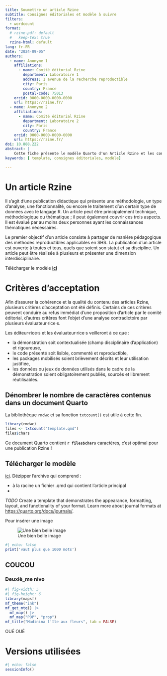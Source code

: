 ---
title: Soumettre un article Rzine
subtitle: Consignes éditoriales et modèle à suivre
filters:
  - wordcount
format:
  # rzine-pdf: default
  #   keep-tex: true  
  rzine-html: default
lang: fr-FR
date: "2024-09-05"
authors:
  - name: Anonyme 1
    affiliations:
      - name: Comité éditorial Rzine
        department: Laboratoire 1
        address: 1 avenue de la recherche reproductible
        city: Paris
        country: France 
        postal-code: 75013
    orcid: 0000-0000-0000-0000
    url: https://rzine.fr/
  - name: Anonyme 2
    affiliations:
      - name: Comité éditorial Rzine
        department: Laboratoire 2
        city: Paris
        country: France 
    orcid: 0000-0000-0000-0000
    url: https://rzine.fr/
doi: 10.888.222
abstract: |
    Cette fiche présente le modèle Quarto d'un Article Rzine et les consignes éditoriales élémentaires à suivre.
keywords: [ template, consignes éditoriales, modèle]

---

# Un article Rzine

Il s'agit d'une publication didactique qui présente une méthodologie, un type d’analyse, une fonctionnalité, ou encore le traitement d’un certain type de données avec le langage R. Un article peut être principalement technique, méthodologique ou thématique ; il peut également couvrir ces trois aspects. Il est évalué par au moins deux personnes ayant les connaissances thématiques nécessaires.

Le premier objectif d’un article consiste à partager de manière pédagogique des méthodes reproductibles applicables en SHS. La publication d’un article est ouverte à toutes et tous, quels que soient son statut et sa discipline. Un article peut être réalisée à plusieurs et présenter une dimension interdisciplinaire.

Télécharger le modèle **[ici]()**


# Critères d'acceptation

Afin d’assurer la cohérence et la qualité du contenu des articles Rzine, plusieurs critères d’acceptation ont été définis. Certains de ces critères peuvent conduire au refus immédiat d’une proposition d’article par le comité éditorial, d’autres critères font l’objet d’une analyse contradictoire par plusieurs évaluateur·rice·s.

Les éditeur·rice·s et les évaluateur·rice·s veilleront à ce que :

- la démonstration soit contextualisée (champ disciplinaire d’application) et rigoureuse,
- le code présenté soit lisible, commenté et reproductible,
- les packages mobilisés soient brièvement décrits et leur utilisation justifiée,
- les données ou jeux de données utilisés dans le cadre de la démonstration soient obligatoirement publiés, sourcés et librement réutilisables.


::: {.callout-tip collapse="true"}

## Dénombrer le nombre de caractères contenus dans un document Quarto

La bibliothèque `rmdwc` et sa fonction `txtcount()` est utile à cette fin. 

```{r}
library(rmdwc)
files <- txtcount("template.qmd")
files$chars
```

Ce document Quarto contient **```r files$chars```** caractères, c'est optimal pour une publication Rzine ! 

:::




## Télécharger le modèle

[ici](url à rajouter). Dézipper l'archive qui comprend :

- à la racine un fichier .qmd qui contient l'article principal
- 



*TODO* Create a template that demonstrates the appearance, formatting, layout, and functionality of your format. Learn more about journal formats at <https://quarto.org/docs/journals/>.


Pour insérer une image


![Une bien belle image](http://65.109.147.123:4173/interface.png)


```{r}
#| echo: false
print('vaut plus que 1000 mots')
```

## COUCOU

### Deuxiè_me nivo

```{r}
#| fig-width: 5
#| fig-height: 6
library(mapsf)
mf_theme("ink")
mf_get_mtq() |> 
  mf_map() |> 
  mf_map("POP", "prop")
mf_title("Madinina l'île aux fleurs", tab = FALSE)
```


::: {.callout-warning}
OUÉ OUÉ
:::



# Versions utilisées {.appendix .unnumbered}

```{r session-info}
#| echo: false
sessionInfo()
```